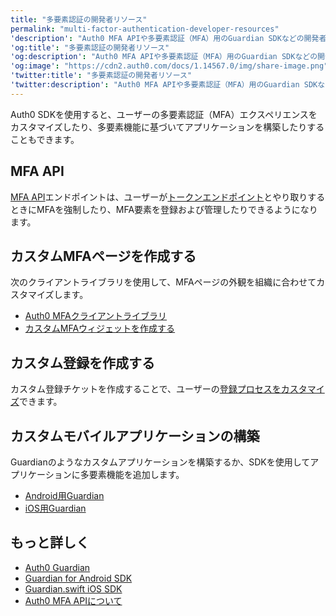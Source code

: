 ```yaml
---
title: "多要素認証の開発者リソース"
permalink: "multi-factor-authentication-developer-resources"
'description': "Auth0 MFA APIや多要素認証（MFA）用のGuardian SDKなどの開発者リソースについて説明します。"
'og:title': "多要素認証の開発者リソース"
'og:description': "Auth0 MFA APIや多要素認証（MFA）用のGuardian SDKなどの開発者リソースについて説明します。"
'og:image': "https://cdn2.auth0.com/docs/1.14567.0/img/share-image.png"
'twitter:title': "多要素認証の開発者リソース"
'twitter:description': "Auth0 MFA APIや多要素認証（MFA）用のGuardian SDKなどの開発者リソースについて説明します。"
---
```


Auth0 SDKを使用すると、ユーザーの多要素認証（<Tooltip data-tooltip-id="react-containers-DefinitionTooltip-0" href="/ja-jp/glossary?term=multifactor-authentication" tip="多要素認証（MFA）: ユーザー名とパスワードに加えて、SMS経由のコードなどの要素を使用するユーザー認証プロセス。" cta="用語集の表示">MFA</Tooltip>）エクスペリエンスをカスタマイズしたり、多要素機能に基づいてアプリケーションを構築したりすることもできます。

## MFA API

[MFA API](/ja-jp/secure/multi-factor-authentication/multi-factor-authentication-developer-resources/mfa-api)エンドポイントは、ユーザーが[トークンエンドポイント](https://auth0.com/docs/api/authentication#get-token)とやり取りするときにMFAを強制したり、MFA要素を登録および管理したりできるようになります。

## カスタムMFAページを作成する

次のクライアントライブラリを使用して、MFAページの外観を組織に合わせてカスタマイズします。

* [Auth0 MFAクライアントライブラリ](https://github.com/auth0/auth0-guardian.js)
* [カスタムMFAウィジェットを作成する](https://github.com/auth0/auth0-guardian.js/tree/master/example)

## カスタム登録を作成する

カスタム登録チケットを作成することで、ユーザーの[登録プロセスをカスタマイズ](/ja-jp/secure/multi-factor-authentication/multi-factor-authentication-developer-resources/create-custom-enrollment-tickets)できます。

## カスタムモバイルアプリケーションの構築

Guardianのようなカスタムアプリケーションを構築するか、SDKを使用してアプリケーションに多要素機能を追加します。

* [Android用Guardian](/ja-jp/secure/multi-factor-authentication/auth0-guardian/guardian-for-android-sdk)
* [iOS用Guardian](/ja-jp/secure/multi-factor-authentication/auth0-guardian/guardian-for-ios-sdk)

## もっと詳しく

* [Auth0 Guardian](/ja-jp/secure/multi-factor-authentication/auth0-guardian)
* [Guardian for Android SDK](/ja-jp/secure/multi-factor-authentication/auth0-guardian/guardian-for-android-sdk)
* [Guardian.swift iOS SDK](/ja-jp/secure/multi-factor-authentication/auth0-guardian/guardian-for-ios-sdk)
* [Auth0 MFA APIについて](/ja-jp/secure/multi-factor-authentication/multi-factor-authentication-developer-resources/mfa-api)